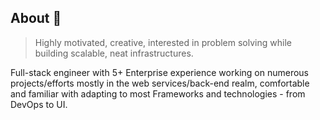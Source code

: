 ## About 🤖

> Highly motivated, creative, interested in problem solving while building scalable, neat infrastructures.

Full-stack engineer with 5+ Enterprise experience working on numerous projects/efforts mostly
in the web services/back-end realm, comfortable and familiar with adapting to most Frameworks and technologies -
from DevOps to UI.
